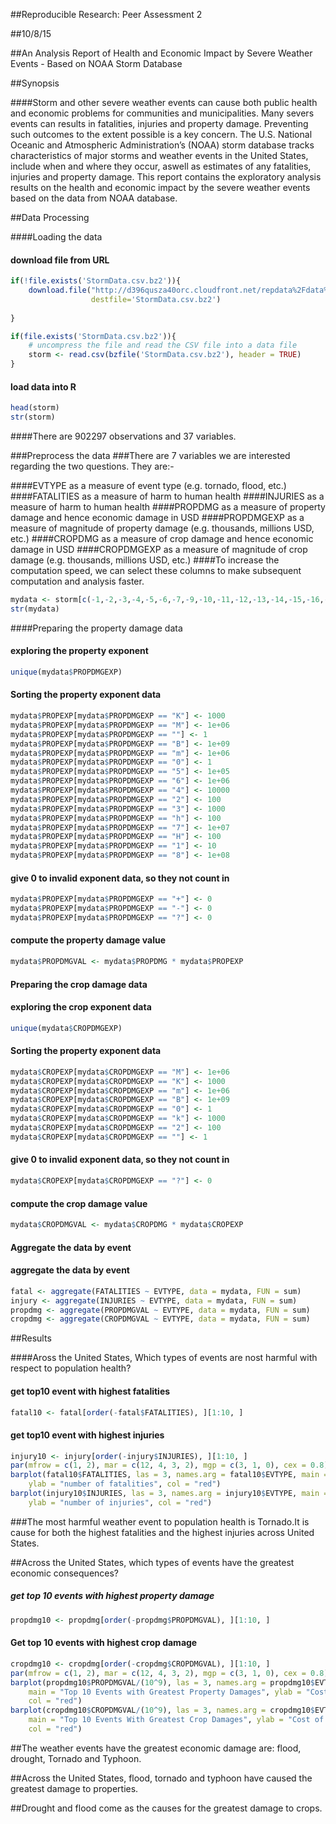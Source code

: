 ##Reproducible Research: Peer Assessment 2

##10/8/15

##An Analysis Report of Health and Economic Impact by Severe Weather Events - Based on NOAA Storm Database

##Synopsis

####Storm and other severe weather events can cause both public health and economic problems for communities and municipalities. Many severs events can results in fatalities, injuries and property damage. Preventing such outcomes to the extent possible is a key concern. The U.S. National Oceanic and Atmospheric Administration's (NOAA) storm database tracks characteristics of major storms and weather events in the United States, include when and where they occur, aswell as estimates of any fatalities, injuries and property damage. This report contains the exploratory analysis results on the health and economic impact by the severe weather events based on the data from NOAA database.

##Data Processing

####Loading the data

#### download file from URL

```r
if(!file.exists('StormData.csv.bz2')){
    download.file("http://d396qusza40orc.cloudfront.net/repdata%2Fdata%2FStormData.csv.bz2",
                  destfile='StormData.csv.bz2')
    
}

if(file.exists('StormData.csv.bz2')){
    # uncompress the file and read the CSV file into a data file
    storm <- read.csv(bzfile('StormData.csv.bz2'), header = TRUE)
}
```
#### load data into R

```r
head(storm)
str(storm)
```

####There are 902297 observations and 37 variables.

###Preprocess the data
###There are 7 variables we are interested regarding the two questions. They are:-

####EVTYPE as a measure of event type (e.g. tornado, flood, etc.)
####FATALITIES as a measure of harm to human health
####INJURIES as a measure of harm to human health
####PROPDMG as a measure of property damage and hence economic damage in USD
####PROPDMGEXP as a measure of magnitude of property damage (e.g. thousands, millions USD, etc.)
####CROPDMG as a measure of crop damage and hence economic damage in USD
####CROPDMGEXP as a measure of magnitude of crop damage (e.g. thousands, millions USD, etc.)
####To increase the computation speed, we can select these columns to make subsequent computation and analysis faster.


```r
mydata <- storm[c(-1,-2,-3,-4,-5,-6,-7,-9,-10,-11,-12,-13,-14,-15,-16,-17,-18,-19,-20,-21,-22,-29,-30,-31,-32,-33,-34,-35,-36,-37)]
str(mydata)
```


####Preparing the property damage data

#### exploring the property exponent

```r
unique(mydata$PROPDMGEXP)
```
#### Sorting the property exponent data
```r
mydata$PROPEXP[mydata$PROPDMGEXP == "K"] <- 1000
mydata$PROPEXP[mydata$PROPDMGEXP == "M"] <- 1e+06
mydata$PROPEXP[mydata$PROPDMGEXP == ""] <- 1
mydata$PROPEXP[mydata$PROPDMGEXP == "B"] <- 1e+09
mydata$PROPEXP[mydata$PROPDMGEXP == "m"] <- 1e+06
mydata$PROPEXP[mydata$PROPDMGEXP == "0"] <- 1
mydata$PROPEXP[mydata$PROPDMGEXP == "5"] <- 1e+05
mydata$PROPEXP[mydata$PROPDMGEXP == "6"] <- 1e+06
mydata$PROPEXP[mydata$PROPDMGEXP == "4"] <- 10000
mydata$PROPEXP[mydata$PROPDMGEXP == "2"] <- 100
mydata$PROPEXP[mydata$PROPDMGEXP == "3"] <- 1000
mydata$PROPEXP[mydata$PROPDMGEXP == "h"] <- 100
mydata$PROPEXP[mydata$PROPDMGEXP == "7"] <- 1e+07
mydata$PROPEXP[mydata$PROPDMGEXP == "H"] <- 100
mydata$PROPEXP[mydata$PROPDMGEXP == "1"] <- 10
mydata$PROPEXP[mydata$PROPDMGEXP == "8"] <- 1e+08
```
#### give 0 to invalid exponent data, so they not count in
```r
mydata$PROPEXP[mydata$PROPDMGEXP == "+"] <- 0
mydata$PROPEXP[mydata$PROPDMGEXP == "-"] <- 0
mydata$PROPEXP[mydata$PROPDMGEXP == "?"] <- 0
```
#### compute the property damage value
```r
mydata$PROPDMGVAL <- mydata$PROPDMG * mydata$PROPEXP
```
#### Preparing the crop damage data

#### exploring the crop exponent data

```r
unique(mydata$CROPDMGEXP)
```
#### Sorting the property exponent data

```r
mydata$CROPEXP[mydata$CROPDMGEXP == "M"] <- 1e+06
mydata$CROPEXP[mydata$CROPDMGEXP == "K"] <- 1000
mydata$CROPEXP[mydata$CROPDMGEXP == "m"] <- 1e+06
mydata$CROPEXP[mydata$CROPDMGEXP == "B"] <- 1e+09
mydata$CROPEXP[mydata$CROPDMGEXP == "0"] <- 1
mydata$CROPEXP[mydata$CROPDMGEXP == "k"] <- 1000
mydata$CROPEXP[mydata$CROPDMGEXP == "2"] <- 100
mydata$CROPEXP[mydata$CROPDMGEXP == ""] <- 1
```
#### give 0 to invalid exponent data, so they not count in
```r
mydata$CROPEXP[mydata$CROPDMGEXP == "?"] <- 0
```
#### compute the crop damage value
```r
mydata$CROPDMGVAL <- mydata$CROPDMG * mydata$CROPEXP
```
#### Aggregate the data by event

#### aggregate the data by event
```r
fatal <- aggregate(FATALITIES ~ EVTYPE, data = mydata, FUN = sum)
injury <- aggregate(INJURIES ~ EVTYPE, data = mydata, FUN = sum)
propdmg <- aggregate(PROPDMGVAL ~ EVTYPE, data = mydata, FUN = sum)
cropdmg <- aggregate(CROPDMGVAL ~ EVTYPE, data = mydata, FUN = sum)
```

##Results

####Aross the United States, Which types of events are nost harmful with respect to population health?

#### get top10 event with highest fatalities
```r
fatal10 <- fatal[order(-fatal$FATALITIES), ][1:10, ]
```
#### get top10 event with highest injuries
```r
injury10 <- injury[order(-injury$INJURIES), ][1:10, ]
par(mfrow = c(1, 2), mar = c(12, 4, 3, 2), mgp = c(3, 1, 0), cex = 0.8)
barplot(fatal10$FATALITIES, las = 3, names.arg = fatal10$EVTYPE, main = "Weather Events With The Top 10 Highest Fatalities", 
    ylab = "number of fatalities", col = "red")
barplot(injury10$INJURIES, las = 3, names.arg = injury10$EVTYPE, main = "Weather Events With the Top 10 Highest Injuries", 
    ylab = "number of injuries", col = "red")
```

###The most harmful weather event to population health is Tornado.It is cause for both the highest fatalities and the highest injuries across United States.

##Across the United States, which types of events have the greatest economic consequences?

##### get top 10 events with highest property damage

```r
propdmg10 <- propdmg[order(-propdmg$PROPDMGVAL), ][1:10, ]
```
#### Get top 10 events with highest crop damage
```r
cropdmg10 <- cropdmg[order(-cropdmg$CROPDMGVAL), ][1:10, ]
par(mfrow = c(1, 2), mar = c(12, 4, 3, 2), mgp = c(3, 1, 0), cex = 0.8)
barplot(propdmg10$PROPDMGVAL/(10^9), las = 3, names.arg = propdmg10$EVTYPE, 
    main = "Top 10 Events with Greatest Property Damages", ylab = "Cost of damages ($ billions)", 
    col = "red")
barplot(cropdmg10$CROPDMGVAL/(10^9), las = 3, names.arg = cropdmg10$EVTYPE, 
    main = "Top 10 Events With Greatest Crop Damages", ylab = "Cost of damages ($ billions)", 
    col = "red")
```
##The weather events have the greatest economic damage are: flood, drought, Tornado and Typhoon.

##Across the United States, flood, tornado and typhoon have caused the greatest damage to properties.

##Drought and flood come as the causes for the greatest damage to crops.